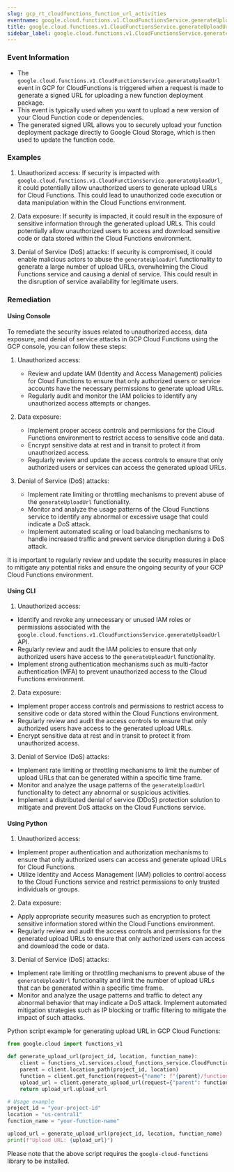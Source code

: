 ```yaml
--- 
slug: gcp_rt_cloudfunctions_function_url_activities
eventname: google.cloud.functions.v1.CloudFunctionsService.generateUploadUrl
title: google.cloud.functions.v1.CloudFunctionsService.generateUploadUrl
sidebar_label: google.cloud.functions.v1.CloudFunctionsService.generateUploadUrl
---
```

                       
### Event Information

- The `google.cloud.functions.v1.CloudFunctionsService.generateUploadUrl` event in GCP for CloudFunctions is triggered when a request is made to generate a signed URL for uploading a new function deployment package.
- This event is typically used when you want to upload a new version of your Cloud Function code or dependencies.
- The generated signed URL allows you to securely upload your function deployment package directly to Google Cloud Storage, which is then used to update the function code.


### Examples

1. Unauthorized access: If security is impacted with `google.cloud.functions.v1.CloudFunctionsService.generateUploadUrl`, it could potentially allow unauthorized users to generate upload URLs for Cloud Functions. This could lead to unauthorized code execution or data manipulation within the Cloud Functions environment.

2. Data exposure: If security is impacted, it could result in the exposure of sensitive information through the generated upload URLs. This could potentially allow unauthorized users to access and download sensitive code or data stored within the Cloud Functions environment.

3. Denial of Service (DoS) attacks: If security is compromised, it could enable malicious actors to abuse the `generateUploadUrl` functionality to generate a large number of upload URLs, overwhelming the Cloud Functions service and causing a denial of service. This could result in the disruption of service availability for legitimate users.

### Remediation

#### Using Console

To remediate the security issues related to unauthorized access, data exposure, and denial of service attacks in GCP Cloud Functions using the GCP console, you can follow these steps:

1. Unauthorized access:
   - Review and update IAM (Identity and Access Management) policies for Cloud Functions to ensure that only authorized users or service accounts have the necessary permissions to generate upload URLs.
   - Regularly audit and monitor the IAM policies to identify any unauthorized access attempts or changes.

2. Data exposure:
   - Implement proper access controls and permissions for the Cloud Functions environment to restrict access to sensitive code and data.
   - Encrypt sensitive data at rest and in transit to protect it from unauthorized access.
   - Regularly review and update the access controls to ensure that only authorized users or services can access the generated upload URLs.

3. Denial of Service (DoS) attacks:
   - Implement rate limiting or throttling mechanisms to prevent abuse of the `generateUploadUrl` functionality.
   - Monitor and analyze the usage patterns of the Cloud Functions service to identify any abnormal or excessive usage that could indicate a DoS attack.
   - Implement automated scaling or load balancing mechanisms to handle increased traffic and prevent service disruption during a DoS attack.

It is important to regularly review and update the security measures in place to mitigate any potential risks and ensure the ongoing security of your GCP Cloud Functions environment.

#### Using CLI

1. Unauthorized access:
- Identify and revoke any unnecessary or unused IAM roles or permissions associated with the `google.cloud.functions.v1.CloudFunctionsService.generateUploadUrl` API.
- Regularly review and audit the IAM policies to ensure that only authorized users have access to the `generateUploadUrl` functionality.
- Implement strong authentication mechanisms such as multi-factor authentication (MFA) to prevent unauthorized access to the Cloud Functions environment.

2. Data exposure:
- Implement proper access controls and permissions to restrict access to sensitive code or data stored within the Cloud Functions environment.
- Regularly review and audit the access controls to ensure that only authorized users have access to the generated upload URLs.
- Encrypt sensitive data at rest and in transit to protect it from unauthorized access.

3. Denial of Service (DoS) attacks:
- Implement rate limiting or throttling mechanisms to limit the number of upload URLs that can be generated within a specific time frame.
- Monitor and analyze the usage patterns of the `generateUploadUrl` functionality to detect any abnormal or suspicious activities.
- Implement a distributed denial of service (DDoS) protection solution to mitigate and prevent DoS attacks on the Cloud Functions service.

#### Using Python

1. Unauthorized access:
- Implement proper authentication and authorization mechanisms to ensure that only authorized users can access and generate upload URLs for Cloud Functions.
- Utilize Identity and Access Management (IAM) policies to control access to the Cloud Functions service and restrict permissions to only trusted individuals or groups.

2. Data exposure:
- Apply appropriate security measures such as encryption to protect sensitive information stored within the Cloud Functions environment.
- Regularly review and audit the access controls and permissions for the generated upload URLs to ensure that only authorized users can access and download the code or data.

3. Denial of Service (DoS) attacks:
- Implement rate limiting or throttling mechanisms to prevent abuse of the `generateUploadUrl` functionality and limit the number of upload URLs that can be generated within a specific time frame.
- Monitor and analyze the usage patterns and traffic to detect any abnormal behavior that may indicate a DoS attack. Implement automated mitigation strategies such as IP blocking or traffic filtering to mitigate the impact of such attacks.

Python script example for generating upload URL in GCP Cloud Functions:

```python
from google.cloud import functions_v1

def generate_upload_url(project_id, location, function_name):
    client = functions_v1.services.cloud_functions_service.CloudFunctionsServiceClient()
    parent = client.location_path(project_id, location)
    function = client.get_function(request={"name": f"{parent}/functions/{function_name}"})
    upload_url = client.generate_upload_url(request={"parent": function.name})
    return upload_url.upload_url

# Usage example
project_id = "your-project-id"
location = "us-central1"
function_name = "your-function-name"

upload_url = generate_upload_url(project_id, location, function_name)
print(f"Upload URL: {upload_url}")
```

Please note that the above script requires the `google-cloud-functions` library to be installed.


 